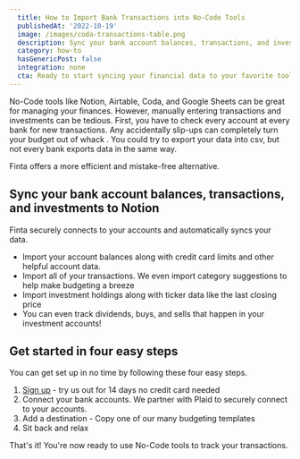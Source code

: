 ```yaml
---
  title: How to Import Bank Transactions into No-Code Tools
  publishedAt: '2022-10-19'
  image: /images/coda-transactions-table.png
  description: Sync your bank account balances, transactions, and investments to No-Code Tools
  category: how-to
  hasGenericPost: false
  integration: none
  cta: Ready to start syncing your financial data to your favorite tools?
---
```


No-Code tools like Notion, Airtable, Coda, and Google Sheets can be great for managing your finances. However, manually entering transactions and investments can be tedious. First, you have to check every account at every bank for new transactions. Any accidentally slip-ups can completely turn your budget out of whack . You could try to export your data into csv, but not every bank exports data in the same way.

Finta offers a more efficient and mistake-free alternative.‍

## Sync your bank account balances, transactions, and investments to Notion
Finta securely connects to your accounts and automatically syncs your data.
- Import your account balances along with credit card limits and other helpful account data.
- Import all of your transactions. We even import category suggestions to help make budgeting a breeze
- Import investment holdings along with ticker data like the last closing price
- You can even track dividends, buys, and sells that happen in your investment accounts!

## Get started in four easy steps
You can get set up in no time by following these four easy steps.
1. [Sign up](https://app.finta.io/signup) - try us out for 14 days no credit card needed
2. Connect your bank accounts. We partner with Plaid to securely connect to your accounts.
3. Add a destination - Copy one of our many budgeting templates
4. Sit back and relax

That's it! You're now ready to use No-Code tools to track your transactions.